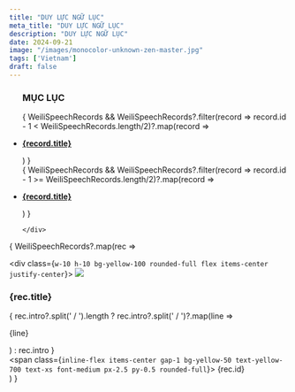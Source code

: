 ```yaml
---
title: "DUY LỰC NGỮ LỤC"
meta_title: "DUY LỰC NGỮ LỤC"
description: "DUY LỰC NGỮ LỤC"
date: 2024-09-21
image: "/images/monocolor-unknown-zen-master.jpg"
tags: ['Vietnam']
draft: false
---
```



<ul>
  <h3>MỤC LỤC</h3>
  <div className="grid xl:grid-cols-8 lg:grid-cols-8 md:grid-cols-2 sm:grid-cols-2 xs:grid-cols-1 gap-8 bg-body dark:bg-darkmode-body">
    <div className="lg:col-span-4 md:col-span-1">
      {
        WeiliSpeechRecords && WeiliSpeechRecords?.filter(record => record.id - 1 < WeiliSpeechRecords.length/2)?.map(record => <li class="list-group-item">
          <div class="media">
            <div class="media-body align-self-center">
              <strong><a href={`/teachings/elite-zen-speech-records#${record.anchor}`}>
                <p>{record.title}</p>
              </a></strong>
            </div>
          </div>
        </li>)
      }
    </div>
    <div className="lg:col-span-4 md:col-span-1">
      {
        WeiliSpeechRecords && WeiliSpeechRecords?.filter(record => record.id - 1 >= WeiliSpeechRecords.length/2)?.map(record => <li class="list-group-item">
          <div class="media">
            <div class="media-body align-self-center">
              <strong><a href={`/teachings/elite-zen-speech-records#${record.anchor}`}>
                <p>{record.title}</p>
              </a></strong>
            </div>
          </div>
        </li>)
      }

    </div>
  </div>
</ul>

<div class="space-y-3 speech-records">

  {
    WeiliSpeechRecords?.map(rec =>  <div class="rounded-xl shadow-sm border border-gray-100 p-4 hover:border-blue-500 transition-all duration-200">
      <div class="flex items-center gap-3">
        <div class="flex-1">
          <div class="flex justify-between items-start">
            <div id={rec.anchor}>
              <div class={`w-10 h-10 bg-yellow-100 rounded-full flex items-center justify-center`}>
                <img class="rounded-circle" src="/images/masters/vi/weili-thich-duy-luc.png" />
              </div>
              <h3 class="text-lg font-medium text-gray-900 title">{rec.title}</h3>
              <div class="flex items-center mt-1">
                <span class="text-xs text-gray-500 ml-1">
                  {
                    rec.intro?.split(' / ').length
                      ? rec.intro?.split(' / ')?.map(line => <p>{line}</p>)
                      : rec.intro
                  }
                </span>
                <Youtube client:load videoId={rec.youtubeId} title={rec.title} />
              </div>
            </div>
          </div>
          <div class="flex items-center gap-2 mt-2">
          <span class={`inline-flex items-center gap-1 bg-yellow-50 text-yellow-700 text-xs font-medium px-2.5 py-0.5 rounded-full`}>
            <span class="m-2">{rec.id}</span>
          </span>
          </div>
        </div>
      </div>
    </div>)
  }

</div>
